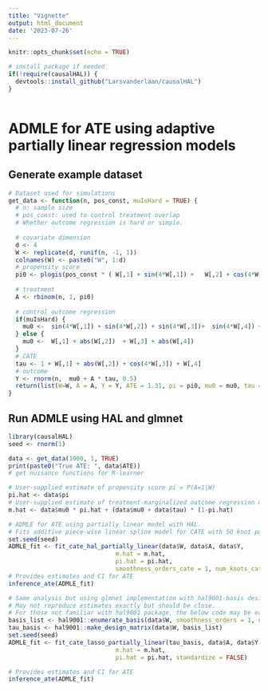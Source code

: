 ```yaml
---
title: "Vignette"
output: html_document
date: '2023-07-26'
---
```


```r
knitr::opts_chunk$set(echo = TRUE)
```


```r
# install package if needed
if(!require(causalHAL)) {
  devtools::install_github("Larsvanderlaan/causalHAL")
}
 
```

# ADMLE for ATE using adaptive partially linear regression models

## Generate example dataset

```r
# Dataset used for simulations
get_data <- function(n, pos_const, muIsHard = TRUE) {
  # n: sample size
  # pos_const: used to control treatment overlap
  # Whether outcome regression is hard or simple.
  
  # covariate dimension
  d <- 4
  W <- replicate(d, runif(n, -1, 1))
  colnames(W) <- paste0("W", 1:d)
  # propensity score
  pi0 <- plogis(pos_const * ( W[,1] + sin(4*W[,1]) +   W[,2] + cos(4*W[,2]) + W[,3] + sin(4*W[,3]) + W[,4] + cos(4*W[,4]) ))
 
  # treatment
  A <- rbinom(n, 1, pi0)
  
  # control outcome regression
  if(muIsHard) {
    mu0 <-  sin(4*W[,1]) + sin(4*W[,2]) + sin(4*W[,3])+  sin(4*W[,4]) + cos(4*W[,2])
  } else {
    mu0 <-  W[,1] + abs(W[,2])  + W[,3] + abs(W[,4])
  }
  # CATE
  tau <- 1 + W[,1] + abs(W[,2]) + cos(4*W[,3]) + W[,4]
  # outcome
  Y <- rnorm(n,  mu0 + A * tau, 0.5)
  return(list(W=W, A = A, Y = Y, ATE = 1.31, pi = pi0, mu0 = mu0, tau = tau ))
}

```


## Run ADMLE using HAL and glmnet

```r
library(causalHAL)
seed <- rnorm(1)

data <- get_data(1000, 1, TRUE)
print(paste0("True ATE: ", data$ATE))
# get nuisance functions for R-learner

# User-supplied estimate of propensity score pi = P(A=1|W)
pi.hat <- data$pi
# User-supplied estimate of treatment-marginalized outcome regression m = E(Y|W)
m.hat <- data$mu0 * pi.hat + (data$mu0 + data$tau) * (1-pi.hat)

# ADMLE for ATE using partially linear model with HAL.
# Fits additive piece-wise linear spline model for CATE with 50 knot points per covariate using highly adaptive lasso (see tlverse/hal9001 github R package)
set.seed(seed)
ADMLE_fit <- fit_cate_hal_partially_linear(data$W, data$A, data$Y, 
                              m.hat = m.hat,
                              pi.hat = pi.hat,
                              smoothness_orders_cate = 1, num_knots_cate = c(50), max_degree_cate = 1)
# Provides estimates and CI for ATE
inference_ate(ADMLE_fit)

# Same analysis but using glmnet implementation with hal9001-basis design matrix.
# May not reproduce estimates exactly but should be close.
# For those not familiar with hal9001 package, the below code may be easier to play around with.
basis_list <- hal9001::enumerate_basis(data$W, smoothness_orders = 1, num_knots = 50, max_degree = 1)
tau_basis <- hal9001::make_design_matrix(data$W, basis_list)
set.seed(seed)
ADMLE_fit <- fit_cate_lasso_partially_linear(tau_basis, data$A, data$Y, 
                              m.hat = m.hat,
                              pi.hat = pi.hat, standardize = FALSE)

# Provides estimates and CI for ATE
inference_ate(ADMLE_fit)
```
